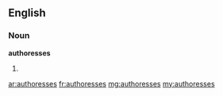 ==English==

===Noun===
'''authoresses'''

# {{plural of|authoress}}

[[ar:authoresses]]
[[fr:authoresses]]
[[mg:authoresses]]
[[my:authoresses]]